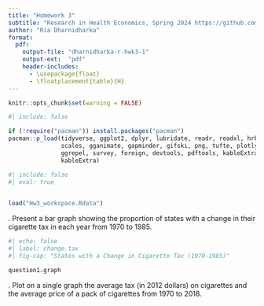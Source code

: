 ```yaml
---
title: "Homework 3"
subtitle: "Research in Health Economics, Spring 2024 https://github.com/riadharnidharka/Econ470HW3"
author: "Ria Dharnidharka"
format:
  pdf:
    output-file: "dharnidharka-r-hwk3-1"
    output-ext:  "pdf"
    header-includes:
      - \usepackage{float}
      - \floatplacement{table}{H}
---
```

```r
knitr::opts_chunk$set(warning = FALSE)
```

```r
#| include: false

if (!require("pacman")) install.packages("pacman")
pacman::p_load(tidyverse, ggplot2, dplyr, lubridate, readr, readxl, hrbrthemes, fixest,
               scales, gganimate, gapminder, gifski, png, tufte, plotly, OECD,
               ggrepel, survey, foreign, devtools, pdftools, kableExtra, modelsummary,
               kableExtra)
```
```r
#| include: false
#| eval: true

 
load("Hw3_workspace.Rdata")
```
\newpage

\vspace{.2in}
\noindent 1. Present a bar graph showing the proportion of states with a change in their cigarette tax in each year from 1970 to 1985.

```r
#| echo: false
#| label: change.tax
#| fig-cap: "States with a Change in Cigarette Tax (1970-1985)"

question1.graph
```
\newpage

\vspace{.2in}
\noindent 2. Plot on a single graph the average tax (in 2012 dollars) on cigarettes and the average price of a pack of cigarettes from 1970 to 2018.